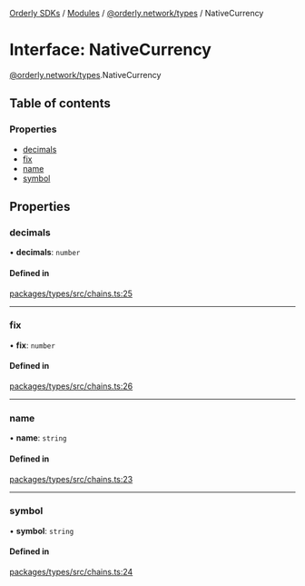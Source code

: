 [Orderly SDKs](/sdks/tech-doc/README) / [Modules](/sdks/tech-doc/modules) / [@orderly.network/types](/sdks/tech-doc/modules/orderly_network_types) / NativeCurrency

# Interface: NativeCurrency

[@orderly.network/types](/sdks/tech-doc/modules/orderly_network_types).NativeCurrency

## Table of contents

### Properties

- [decimals](/sdks/tech-doc/interfaces/orderly_network_types.NativeCurrency#decimals)
- [fix](/sdks/tech-doc/interfaces/orderly_network_types.NativeCurrency#fix)
- [name](/sdks/tech-doc/interfaces/orderly_network_types.NativeCurrency#name)
- [symbol](/sdks/tech-doc/interfaces/orderly_network_types.NativeCurrency#symbol)

## Properties

### decimals

• **decimals**: `number`

#### Defined in

[packages/types/src/chains.ts:25](https://github.com/OrderlyNetwork/js-sdk/blob/b90fff4/packages/types/src/chains.ts#L25)

___

### fix

• **fix**: `number`

#### Defined in

[packages/types/src/chains.ts:26](https://github.com/OrderlyNetwork/js-sdk/blob/b90fff4/packages/types/src/chains.ts#L26)

___

### name

• **name**: `string`

#### Defined in

[packages/types/src/chains.ts:23](https://github.com/OrderlyNetwork/js-sdk/blob/b90fff4/packages/types/src/chains.ts#L23)

___

### symbol

• **symbol**: `string`

#### Defined in

[packages/types/src/chains.ts:24](https://github.com/OrderlyNetwork/js-sdk/blob/b90fff4/packages/types/src/chains.ts#L24)
